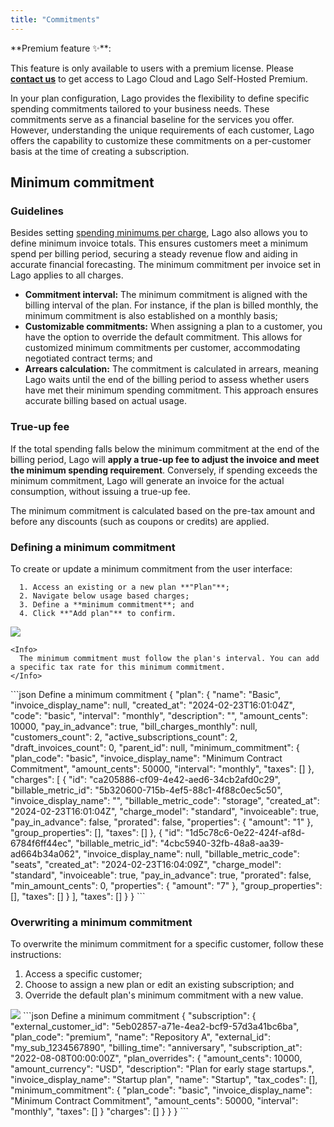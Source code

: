 ```yaml
---
title: "Commitments"
---
```


<Info>
**Premium feature ✨**:

This feature is only available to users with a premium license. Please **[contact us](mailto:hello@getlago.com)** to get access to Lago Cloud and Lago Self-Hosted Premium.
</Info>

In your plan configuration, Lago provides the flexibility to define specific spending commitments tailored to your business needs. 
These commitments serve as a financial baseline for the services you offer. However, understanding the unique requirements of each customer, 
Lago offers the capability to customize these commitments on a per-customer basis at the time of creating a subscription.

## Minimum commitment

### Guidelines
Besides setting [spending minimums per charge](/guide/plans/charges/spending-minimum), Lago also allows you to define minimum invoice totals. 
This ensures customers meet a minimum spend per billing period, securing a steady revenue flow and aiding in accurate financial forecasting.
The minimum commitment per invoice set in Lago applies to all charges.

- **Commitment interval:** The minimum commitment is aligned with the billing interval of the plan. For instance, if the plan is billed monthly, the minimum commitment is also established on a monthly basis;
- **Customizable commitments:** When assigning a plan to a customer, you have the option to override the default commitment. This allows for customized minimum commitments per customer, accommodating negotiated contract terms; and
- **Arrears calculation:** The commitment is calculated in arrears, meaning Lago waits until the end of the billing period to assess whether users have met their minimum spending commitment. This approach ensures accurate billing based on actual usage.

### True-up fee
If the total spending falls below the minimum commitment at the end of the billing period, Lago will **apply a true-up fee to adjust the invoice and meet the minimum spending requirement**. 
Conversely, if spending exceeds the minimum commitment, Lago will generate an invoice for the actual consumption, without issuing a true-up fee.

<Info>
  The minimum commitment is calculated based on the pre-tax amount and before any discounts (such as coupons or credits) are applied.
</Info>

### Defining a minimum commitment
<Tabs>
  <Tab title="Dashboard">
    To create or update a minimum commitment from the user interface:

      1. Access an existing or a new plan **"Plan"**;
      2. Navigate below usage based charges;
      3. Define a **minimum commitment**; and
      4. Click **"Add plan"** to confirm.

  <Frame caption="Define a minimum commitment">
    <img src="/guide/payments/images/minimum-commitment-on-plan.png" />
  </Frame>

    <Info>
      The minimum commitment must follow the plan's interval. You can add a specific tax rate for this minimum commitment.
    </Info>

  </Tab>
  <Tab title="API">
    <CodeGroup>
    ```json Define a minimum commitment
    {
        "plan": {
          "name": "Basic",
          "invoice_display_name": null,
          "created_at": "2024-02-23T16:01:04Z",
          "code": "basic",
          "interval": "monthly",
          "description": "",           
          "amount_cents": 10000,
          "pay_in_advance": true,
          "bill_charges_monthly": null,
          "customers_count": 2,
          "active_subscriptions_count": 2,
          "draft_invoices_count": 0,
          "parent_id": null,
          "minimum_commitment": {
            "plan_code": "basic",
            "invoice_display_name": "Minimum Contract Commitment",
            "amount_cents": 50000,
            "interval": "monthly",
            "taxes": []
            },
          "charges": [
              {
                "id": "ca205886-cf09-4e42-aed6-34cb2afd0c29",
                "billable_metric_id": "5b320600-715b-4ef5-88c1-4f88c0ec5c50",
                "invoice_display_name": "",
                "billable_metric_code": "storage",
                "created_at": "2024-02-23T16:01:04Z",
                "charge_model": "standard",
                "invoiceable": true,
                "pay_in_advance": false,
                "prorated": false,
                "properties": {
                    "amount": "1"
                },
                "group_properties": [],
                "taxes": []
              },
              {
                "id": "1d5c78c6-0e22-424f-af8d-6784f6ff44ec",
                "billable_metric_id": "4cbc5940-32fb-48a8-aa39-ad664b34a062",
                "invoice_display_name": null,
                "billable_metric_code": "seats",
                "created_at": "2024-02-23T16:04:09Z",
                "charge_model": "standard",
                "invoiceable": true,
                "pay_in_advance": true,
                "prorated": false,
                "min_amount_cents": 0,
                "properties": {
                    "amount": "7"
                },
                "group_properties": [],
                "taxes": []
              }
            ],
          "taxes": []
        }
    }
    ```
    </CodeGroup>
  </Tab>
</Tabs>

### Overwriting a minimum commitment
<Tabs>
  <Tab title="Dashboard">
  To overwrite the minimum commitment for a specific customer, follow these instructions:

  1. Access a specific customer;
  2. Choose to assign a new plan or edit an existing subscription; and
  3. Override the default plan's minimum commitment with a new value.

  <Frame caption="Overwriting a minimum commitment">
    <img src="/guide/payments/images/overwriting-minimum-commitment.png" />
  </Frame>

  </Tab>
  <Tab title="API">
    <CodeGroup>
    ```json Define a minimum commitment
        {
        "subscription": {
          "external_customer_id": "5eb02857-a71e-4ea2-bcf9-57d3a41bc6ba",
          "plan_code": "premium",
          "name": "Repository A",
          "external_id": "my_sub_1234567890",
          "billing_time": "anniversary",
          "subscription_at": "2022-08-08T00:00:00Z",
          "plan_overrides": {
            "amount_cents": 10000,
            "amount_currency": "USD",
            "description": "Plan for early stage startups.",
            "invoice_display_name": "Startup plan",
            "name": "Startup",
            "tax_codes": [],
            "minimum_commitment": {
              "plan_code": "basic",
              "invoice_display_name": "Minimum Contract Commitment",
              "amount_cents": 50000,
              "interval": "monthly",
              "taxes": []
            }
            "charges": []
          }
        }
  }
    ```
    </CodeGroup>
  </Tab>
</Tabs>